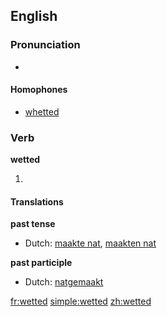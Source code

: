 ==English==

===Pronunciation===
* {{IPA|/'wɛtəd/}}

====Homophones====
* [[whetted]]

===Verb===
'''wetted'''

# {{past of| to [[wet]]}}

====Translations====
'''past tense'''
* Dutch: [[maakte nat]], [[maakten nat]]
'''past participle'''
* Dutch: [[natgemaakt]]

[[fr:wetted]]
[[simple:wetted]]
[[zh:wetted]]